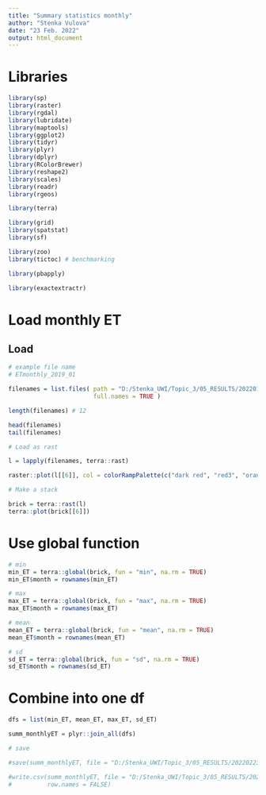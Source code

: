 ```yaml
---
title: "Summary statistics monthly"
author: "Stenka Vulova"
date: "23 Feb. 2022"
output: html_document
---
```


# Libraries 

```r

library(sp)
library(raster)
library(rgdal)
library(lubridate)
library(maptools)
library(ggplot2)
library(tidyr)
library(plyr)
library(dplyr)
library(RColorBrewer)
library(reshape2)
library(scales)
library(readr)
library(rgeos)

library(terra)

library(grid)
library(spatstat)
library(sf)

library(zoo)
library(tictoc) # benchmarking

library(pbapply)

library(exactextractr)

```


# Load monthly ET

## Load

```r

# example file name
# ETmonthly_2019_01

filenames = list.files( path = "D:/Stenka_UWI/Topic_3/05_RESULTS/20220128_monthly_ET_maps", pattern = '^ETmonthly_2019',
                        full.names = TRUE )

length(filenames) # 12

head(filenames)
tail(filenames)

# Load as rast 

l = lapply(filenames, terra::rast)

raster::plot(l[[6]], col = colorRampPalette(c("dark red", "red3", "orange1", 'lightgoldenrod1', "seagreen1", "dodgerblue4", "blue4"))(255))

# Make a stack 

brick = terra::rast(l)
terra::plot(brick[[6]])

```

# Use global function

```r

# min
min_ET = terra::global(brick, fun = "min", na.rm = TRUE) 
min_ET$month = rownames(min_ET)

# max
max_ET = terra::global(brick, fun = "max", na.rm = TRUE) 
max_ET$month = rownames(max_ET)

# mean
mean_ET = terra::global(brick, fun = "mean", na.rm = TRUE) 
mean_ET$month = rownames(mean_ET)

# sd
sd_ET = terra::global(brick, fun = "sd", na.rm = TRUE) 
sd_ET$month = rownames(sd_ET)

```

# Combine into one df 

```r

dfs = list(min_ET, mean_ET, max_ET, sd_ET)

summ_monthlyET = plyr::join_all(dfs)

# save 

#save(summ_monthlyET, file = "D:/Stenka_UWI/Topic_3/05_RESULTS/20220223_summstats_month/summ_monthlyET.RData")

#write.csv(summ_monthlyET, file = "D:/Stenka_UWI/Topic_3/05_RESULTS/20220223_summstats_month/summ_monthlyET.csv",
#          row.names = FALSE)

```

